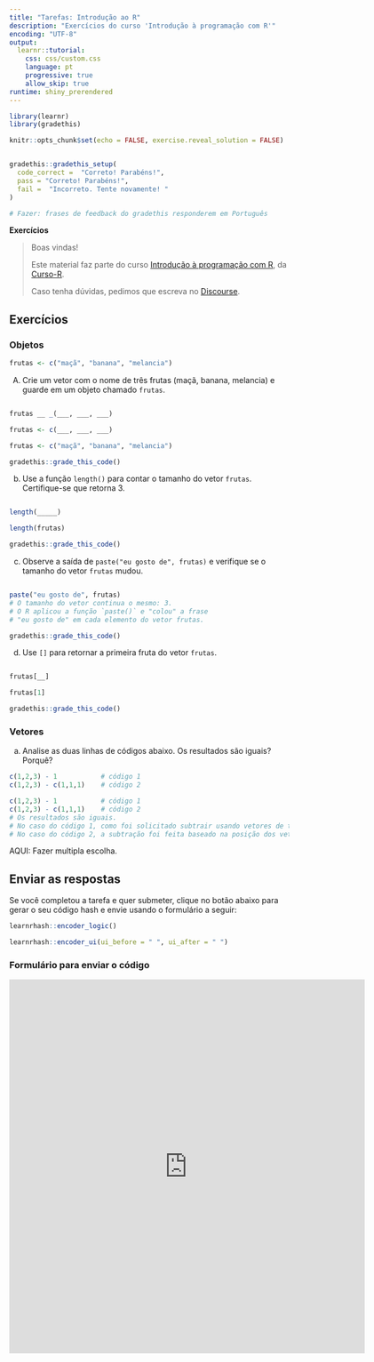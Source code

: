 ```yaml
---
title: "Tarefas: Introdução ao R"
description: "Exercícios do curso 'Introdução à programação com R'"
encoding: "UTF-8"
output: 
  learnr::tutorial:
    css: css/custom.css
    language: pt
    progressive: true
    allow_skip: true
runtime: shiny_prerendered
---
```


```r
library(learnr)
library(gradethis)

knitr::opts_chunk$set(echo = FALSE, exercise.reveal_solution = FALSE)


gradethis::gradethis_setup(
  code_correct =  "Correto! Parabéns!",
  pass = "Correto! Parabéns!",
  fail =  "Incorreto. Tente novamente! "
)

# Fazer: frases de feedback do gradethis responderem em Português

```


**Exercícios**

> Boas vindas! 
>
> Este material faz parte do curso [Introdução à programação com R](https://curso-r.com/cursos/intro-programacao/), da [Curso-R](https://www.curso-r.com/).
>
> Caso tenha dúvidas, pedimos que escreva no [<i class="fab fa-discourse"></i> Discourse](https://discourse.curso-r.com/).

## Exercícios

### Objetos

```r
frutas <- c("maçã", "banana", "melancia")
``` 

A) Crie um vetor com o nome de três frutas (maçã, banana, melancia) e guarde em um objeto chamado `frutas`.

```r

```

```r
frutas __ _(___, ___, ___)
```

```r
frutas <- c(___, ___, ___)
```

```r
frutas <- c("maçã", "banana", "melancia")
```

```r
gradethis::grade_this_code()
```


b) Use a função `length()` para contar o tamanho do vetor `frutas`. Certifique-se que retorna 3.

```r

```

```r
length(_____)
```

```r
length(frutas)
```

```r
gradethis::grade_this_code()
```

c) Observe a saída de `paste("eu gosto de", frutas)` e verifique se o tamanho do vetor `frutas` mudou.

```r

```

```r
paste("eu gosto de", frutas)
# O tamanho do vetor continua o mesmo: 3.
# O R aplicou a função `paste()` e "colou" a frase
# "eu gosto de" em cada elemento do vetor frutas. 
```


```r
gradethis::grade_this_code()
```


d) Use `[]` para retornar a primeira fruta do vetor `frutas`.

```r

```

```r
frutas[__]
```

```r
frutas[1]
```

```r
gradethis::grade_this_code()
```



### Vetores

a) Analise as duas linhas de códigos abaixo. Os resultados são iguais? Porquê?

```r
c(1,2,3) - 1           # código 1
c(1,2,3) - c(1,1,1)    # código 2
```

```r
c(1,2,3) - 1           # código 1
c(1,2,3) - c(1,1,1)    # código 2
# Os resultados são iguais.
# No caso do código 1, como foi solicitado subtrair usando vetores de tamanhos diferentes, o R reciclou o segundo elemento.
# No caso do código 2, a subtração foi feita baseado na posição dos vetores. Exemplo: 1-1, 2-1, 3-1.
```


AQUI: Fazer multipla escolha.

## Enviar as respostas

Se você completou a tarefa e quer submeter, clique no botão abaixo para gerar o seu código hash e envie usando o formulário a seguir:

```r
learnrhash::encoder_logic()
```

```r
learnrhash::encoder_ui(ui_before = " ", ui_after = " ")
```

### Formulário para enviar o código

<iframe src="https://docs.google.com/forms/d/e/1FAIpQLSd53h-0iVXI9CyPp0g-yQB0yov6ZcadVISUgMRnsEi5k6BnKA/viewform?embedded=true" width="640" height="673" frameborder="0" marginheight="0" marginwidth="0">Carregando…</iframe>

